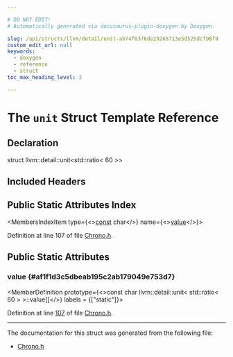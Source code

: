 ```yaml
---

# DO NOT EDIT!
# Automatically generated via docusaurus-plugin-doxygen by Doxygen.

slug: /api/structs/llvm/detail/unit-ab74f6376de29265713e5d525dcf98f9
custom_edit_url: null
keywords:
  - doxygen
  - reference
  - struct
toc_max_heading_level: 3

---
```





# The `unit` Struct Template Reference

<DoxygenPage pluginConfig={pluginConfig}>



## Declaration

<CodeBlock>struct llvm::detail::unit&lt;std::ratio&lt; 60 &gt;&gt;</CodeBlock>

## Included Headers

<IncludesList>
<IncludesListItem
  filePath="llvm/Support/Chrono.h"
  permalink="/docs/api/files/include/include/llvm/include/llvm/support/chrono-h"
  isLocal="true" />
</IncludesList>

## Public Static Attributes Index

<MembersIndex>

<MembersIndexItem
  type={<><a href="/docs/api/files/lib/lib/target/lib/target/aarch64/aarch64promoteconstant-cpp/#a90f8350fecae261c25be85d38b451bff">const</a> char</>}
  name={<><a href="#af1f1d3c5dbeab195c2ab179049e753d7">value</a></>}>
</MembersIndexItem>

</MembersIndex>


Definition at line 107 of file <a href="/docs/api/files/include/include/llvm/include/llvm/support/chrono-h">Chrono.h</a>.

<SectionDefinition>

## Public Static Attributes

### value {#af1f1d3c5dbeab195c2ab179049e753d7}

<MemberDefinition
  prototype={<>const char llvm::detail::unit&lt; std::ratio&lt; 60 &gt; &gt;::value&#91;&#93;</>}
  labels = {["static"]}>

Definition at line <a href="/docs/api/files/include/include/llvm/include/llvm/support/chrono-h/#l00107">107</a> of file <a href="/docs/api/files/include/include/llvm/include/llvm/support/chrono-h">Chrono.h</a>.
</MemberDefinition>

</SectionDefinition>

<hr/>

The documentation for this struct was generated from the following file:

<ul>
<li><a href="/docs/api/files/include/include/llvm/include/llvm/support/chrono-h">Chrono.h</a></li>
</ul>

</DoxygenPage>
